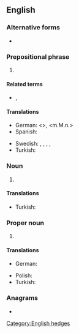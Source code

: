 {{also|imo|-imo}}
==English==

===Alternative forms===
* {{l|en|imo}}

===Prepositional phrase===
{{en-prep phrase}}

# {{lb|en|Internet slang}} {{initialism of|[[in my opinion]]|lang=en}}

====Related terms====
* {{sense|internet}} {{l|en|IMHO}}, {{l|en|IMNSHO}}

====Translations====
{{trans-top|in my opinion}}
* German: {{t|de|meines Erachtens}} <{{t|de|m. E.}}>, {{t|de|meiner Meinung nach}} <m.M.n.>
* Spanish: {{t|es|en mi opinión}}
{{trans-mid}}
* Swedish: {{t|sv|efter min mening|c}}, {{t|sv|enligt min åsikt|c}}, {{t|sv|enligt mitt förmenande}}, {{t|sv|i mitt tycke}}, {{t|sv|enligt mig}}
* Turkish: {{t+|tr|bence}}
{{trans-bottom}}

===Noun===
{{en-noun|~}}

# {{lb|en|business}} {{initialism of|[[information management officer]]|lang=en}}

====Translations====
{{trans-top|information management officer}}
* Turkish: {{t|tr|bilgi yönetim subayı}}
{{trans-mid}}
{{trans-bottom}}

===Proper noun===
{{en-proper noun}}

# {{lb|en|nautical}} {{initialism of|International Maritime Organization|lang=en}}

====Translations====
{{trans-top|International Maritime Organization}}
* German: {{t|de|Internationale Seeschifffahrts-Organisation|f}}
{{trans-mid}}
* Polish: {{t|pl|Międzynarodowa Organizacja Morska|f}}
* Turkish: {{t|tr|Uluslararası Denizcilik Teşkilatı}}
{{trans-bottom}}

===Anagrams===
* {{anagrams|en|IOM|MOI|mo'i|omi}}

[[Category:English hedges]]